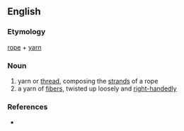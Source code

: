 ==English==

===Etymology===
[[rope]] + [[yarn]]

===Noun===
{{en-noun|s}}

# yarn or [[thread]], composing the [[strand]]s of a rope
# a yarn of [[fiber]]s, twisted up loosely and [[right-handed]]ly

===References===
* {{Websters}}
